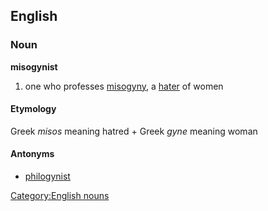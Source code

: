 ==English==
=== Noun ===
[[Category:English nouns]]
'''misogynist'''
# one who professes [[misogyny]], a [[hater]] of women
==== Etymology ====
Greek ''misos'' meaning hatred + Greek ''gyne'' meaning woman
==== Antonyms ====
*[[philogynist]]